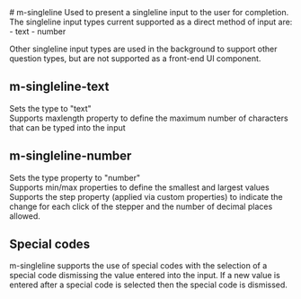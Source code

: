
<Meta title="Molecules/Inputs" />
# m-singleline
Used to present a singleline input to the user for completion.  The singleline input types current supported as a direct method of input are:
- text
- number

Other singleline input types are used in the background to support other question types, but are not supported as a front-end UI component.

## m-singleline-text
Sets the type to "text" \
Supports maxlength property to define the maximum number of characters that can be typed into the input

## m-singleline-number
Sets the type property to "number" \
Supports min/max properties to define the smallest and largest values \
Supports the step property (applied via custom properties) to indicate the change for each click of the stepper and the number of decimal places allowed. 

## Special codes
m-singleline supports the use of special codes with the selection of a special code dismissing the value entered into the input.  If a new value is entered after a special code is selected then the special code is dismissed.
